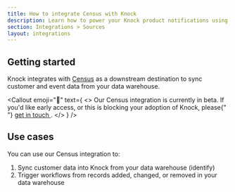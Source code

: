 ```yaml
---
title: How to integrate Census with Knock
description: Learn how to power your Knock product notifications using synced data from your data warehouse using Census.
section: Integrations > Sources
layout: integrations
---
```



## Getting started

Knock integrates with [Census](https://getcensus.com) as a downstream destination to sync customer and event data from your data warehouse.

<Callout
  emoji="🚧"
  text={
    <>
      Our Census integration is currently in beta. If you'd like early access,
      or this is blocking your adoption of Knock, please{" "}
      <a href="mailto:support@knock.app?subject=Census integration">
        get in touch
      </a>
      .
    </>
  }
/>

## Use cases

You can use our Census integration to:

1. Sync customer data into Knock from your data warehouse (identify)
2. Trigger workflows from records added, changed, or removed in your data warehouse
